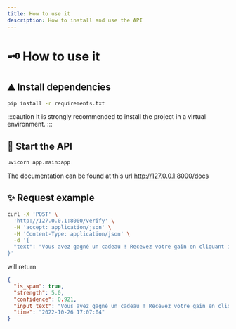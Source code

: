 ```yaml
---
title: How to use it
description: How to install and use the API
---
```


# 🗝 How to use it

## ⛰ Install dependencies

```bash
pip install -r requirements.txt
```

:::caution
It is strongly recommended to install the project in a virtual environment.
:::

## 🚀 Start the API

```bash
uvicorn app.main:app
```

The documentation can be found at this url http://127.0.0.1:8000/docs

## ✨ Request example

```bash
curl -X 'POST' \
  'http://127.0.0.1:8000/verify' \
  -H 'accept: application/json' \
  -H 'Content-Type: application/json' \
  -d '{
  "text": "Vous avez gagné un cadeau ! Recevez votre gain en cliquant ici !"
}'
```

will return

```json
{
  "is_spam": true,
  "strength": 5.0,
  "confidence": 0.921,
  "input_text": "Vous avez gagné un cadeau ! Recevez votre gain en cliquant ici !",
  "time": "2022-10-26 17:07:04"
}
```
